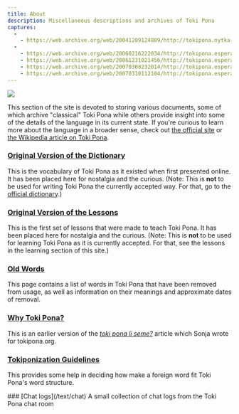 ```yaml
---
title: About
description: Miscellaneous descriptions and archives of Toki Pona  
captures:
  -
    - https://web.archive.org/web/20041209124809/http://tokipona.nytka.org:80/about/about.html
  -
    - https://web.archive.org/web/20060216222034/http://tokipona.esperanto-jeunes.org:80/about/about.html
    - https://web.archive.org/web/20061231021456/http://tokipona.esperanto-jeunes.org:80/about/about.html
    - https://web.archive.org/web/20070308232014/http://tokipona.esperanto-jeunes.org:80/about/about.html
    - https://web.archive.org/web/20070310112104/http://tokipona.esperanto-jeunes.org:80/about/about.html
---
```


![](/images/about.jpg)

<Change from={1}>This section of the site is devoted to storing various documents, some of which archive "classical" Toki Pona while others provide insight into some of the details of the language in its current state. If you're curious to learn more about the language in a broader sense, check out [the official site]() or [the Wikipedia article on Toki Pona](http://web.archive.org/web/20060216222034/http://en.wikipedia.org/wiki/Toki_Pona).</Change>

### [Original Version of the Dictionary](/_others/sonja/dict)  

This is the vocabulary of Toki Pona as it existed when first presented online. It has been placed here for nostalgia and the curious. (Note: This is **not** to be used for writing Toki Pona the currently accepted way. For that, go to the [official dictionary]().)

### [Original Version of the Lessons](/_others/Sonja/learn)
This is the first set of lessons that were made to teach Toki Pona. It has been placed here for nostalgia and the curious. (Note: This is **not** to be used for learning Toki Pona as it is currently accepted. For that, see the lessons in the learning section of this site.)

### [Old Words](/oldword)  
This page contains a list of words in Toki Pona that have been removed from usage, as well as information on their meanings and approximate dates of removal.

### [Why Toki Pona?](/_others/sonja/why)
This is an earlier version of the [_toki pona li seme?_]() article which Sonja wrote for tokipona.org.

### [Tokiponization Guidelines](/learn/tpize)  
This provides some help in deciding how make a foreign word fit Toki Pona's word structure.

<Change from={1}>
### [Chat logs](/text/chat)
A small collection of chat logs from the Toki Pona chat room
</Change>